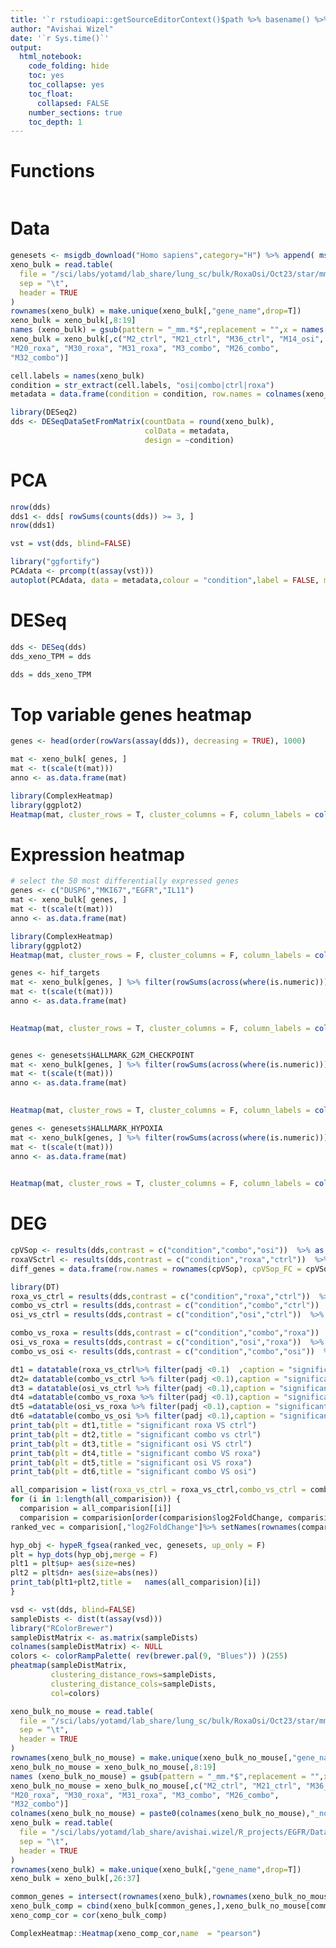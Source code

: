 ```yaml
---
title: '`r rstudioapi::getSourceEditorContext()$path %>% basename() %>% gsub(pattern = "\\.Rmd",replacement = "")`' 
author: "Avishai Wizel"
date: '`r Sys.time()`'
output: 
  html_notebook: 
    code_folding: hide
    toc: yes
    toc_collapse: yes
    toc_float: 
      collapsed: FALSE
    number_sections: true
    toc_depth: 1
---
```




# Functions

```r
```

# Data

```r
genesets <- msigdb_download("Homo sapiens",category="H") %>% append( msigdb_download("Homo sapiens",category="C2",subcategory = "CP:KEGG"))
xeno_bulk = read.table(
  file = "/sci/labs/yotamd/lab_share/lung_sc/bulk/RoxaOsi/Oct23/star/mm39unmapped_noMTGLKI_tpm.txt",
  sep = "\t",
  header = TRUE
)
rownames(xeno_bulk) = make.unique(xeno_bulk[,"gene_name",drop=T])
xeno_bulk = xeno_bulk[,8:19]
names (xeno_bulk) = gsub(pattern = "_mm.*$",replacement = "",x = names (xeno_bulk))
xeno_bulk = xeno_bulk[,c("M2_ctrl", "M21_ctrl", "M36_ctrl", "M14_osi", "M33_osi", "M14_2_osi", 
"M20_roxa", "M30_roxa", "M31_roxa", "M3_combo", "M26_combo", 
"M32_combo")]
```

```r
cell.labels = names(xeno_bulk)
condition = str_extract(cell.labels, "osi|combo|ctrl|roxa")
metadata = data.frame(condition = condition, row.names = colnames(xeno_bulk))
```

```r
library(DESeq2)
dds <- DESeqDataSetFromMatrix(countData = round(xeno_bulk),
                              colData = metadata,
                              design = ~condition)
```


# PCA
```r
nrow(dds)
dds1 <- dds[ rowSums(counts(dds)) >= 3, ]
nrow(dds1)
```

```r
vst = vst(dds, blind=FALSE)
```

```r
library("ggfortify")
PCAdata <- prcomp(t(assay(vst)))
autoplot(PCAdata, data = metadata,colour = "condition",label = FALSE, main="PCA") # Show dots

```
# DESeq
```r
dds <- DESeq(dds)
dds_xeno_TPM = dds

```

```r
dds = dds_xeno_TPM
```



# Top variable genes heatmap
```r
genes <- head(order(rowVars(assay(dds)), decreasing = TRUE), 1000)

mat <- xeno_bulk[ genes, ]
mat <- t(scale(t(mat)))
anno <- as.data.frame(mat)

library(ComplexHeatmap) 
library(ggplot2) 
Heatmap(mat, cluster_rows = T, cluster_columns = F, column_labels = colnames(anno), name = "TPM Z-score",row_names_gp = gpar(fontsize = 0)) 
```

# Expression heatmap {.tabset}

```r
# select the 50 most differentially expressed genes 
genes <- c("DUSP6","MKI67","EGFR","IL11")
mat <- xeno_bulk[ genes, ]
mat <- t(scale(t(mat)))
anno <- as.data.frame(mat)

library(ComplexHeatmap) 
library(ggplot2) 
Heatmap(mat, cluster_rows = F, cluster_columns = F, column_labels = colnames(anno), name = "TPM Z-score") 

genes <- hif_targets
mat <- xeno_bulk[genes, ] %>% filter(rowSums(across(where(is.numeric)))!=0)
mat <- t(scale(t(mat)))
anno <- as.data.frame(mat)

 
Heatmap(mat, cluster_rows = T, cluster_columns = F, column_labels = colnames(anno), name = "TPM Z-score",column_title = "HIF targets",row_names_gp = gpar(fontsize = 8)) 


genes <- genesets$HALLMARK_G2M_CHECKPOINT
mat <- xeno_bulk[genes, ] %>% filter(rowSums(across(where(is.numeric)))!=0)
mat <- t(scale(t(mat)))
anno <- as.data.frame(mat)

 
Heatmap(mat, cluster_rows = T, cluster_columns = F, column_labels = colnames(anno), name = "TPM Z-score",column_title = "G2M targets",row_names_gp = gpar(fontsize = 0)) 

genes <- genesets$HALLMARK_HYPOXIA
mat <- xeno_bulk[genes, ] %>% filter(rowSums(across(where(is.numeric)))!=0)
mat <- t(scale(t(mat)))
anno <- as.data.frame(mat)

 
Heatmap(mat, cluster_rows = T, cluster_columns = F, column_labels = colnames(anno), name = "TPM Z-score",column_title = "Hallmark Hypoxia",row_names_gp = gpar(fontsize = 0)) 


```

# DEG {.tabset}
```r
cpVSop <- results(dds,contrast = c("condition","combo","osi"))  %>% as.data.frame()
roxaVSctrl <- results(dds,contrast = c("condition","roxa","ctrl"))  %>% as.data.frame()
diff_genes = data.frame(row.names = rownames(cpVSop), cpVSop_FC = cpVSop$log2FoldChange,roxaVSctrl_FC = roxaVSctrl$log2FoldChange,  cpVSop_padj = cpVSop$padj)
```

```r
library(DT)
roxa_vs_ctrl = results(dds,contrast = c("condition","roxa","ctrl"))  %>% as.data.frame()
combo_vs_ctrl = results(dds,contrast = c("condition","combo","ctrl"))  %>% as.data.frame()
osi_vs_ctrl = results(dds,contrast = c("condition","osi","ctrl"))  %>% as.data.frame()

combo_vs_roxa = results(dds,contrast = c("condition","combo","roxa"))  %>% as.data.frame()
osi_vs_roxa = results(dds,contrast = c("condition","osi","roxa"))  %>% as.data.frame()
combo_vs_osi <- results(dds,contrast = c("condition","combo","osi"))  %>% as.data.frame()

dt1 = datatable(roxa_vs_ctrl%>% filter(padj <0.1)  ,caption = "significant roxa VS ctrl")
dt2= datatable(combo_vs_ctrl %>% filter(padj <0.1),caption = "significant combo vs ctrl")
dt3 = datatable(osi_vs_ctrl %>% filter(padj <0.1),caption = "significant osi_vs_ctrl")
dt4 =datatable(combo_vs_roxa %>% filter(padj <0.1),caption = "significant combo_vs_roxa")
dt5 =datatable(osi_vs_roxa %>% filter(padj <0.1),caption = "significant osi_vs_roxa")
dt6 =datatable(combo_vs_osi %>% filter(padj <0.1),caption = "significant combo VS osi")
print_tab(plt = dt1,title = "significant roxa VS ctrl")
print_tab(plt = dt2,title = "significant combo vs ctrl")
print_tab(plt = dt3,title = "significant osi VS ctrl")
print_tab(plt = dt4,title = "significant combo VS roxa")
print_tab(plt = dt5,title = "significant osi VS roxa")
print_tab(plt = dt6,title = "significant combo VS osi")
```
```r
all_comparision = list(roxa_vs_ctrl = roxa_vs_ctrl,combo_vs_ctrl = combo_vs_ctrl,osi_vs_ctrl = osi_vs_ctrl,combo_vs_roxa = combo_vs_roxa,osi_vs_roxa= osi_vs_roxa,combo_vs_osi = combo_vs_osi)
for (i in 1:length(all_comparision)) {
  comparision = all_comparision[[i]]
  comparision = comparision[order(comparision$log2FoldChange, comparision$padj,decreasing = T),] #order by FC, ties bt padj
ranked_vec = comparision[,"log2FoldChange"]%>% setNames(rownames(comparision)) %>% na.omit() # make named vector

hyp_obj <- hypeR_fgsea(ranked_vec, genesets, up_only = F)
plt = hyp_dots(hyp_obj,merge = F)
plt1 = plt$up+ aes(size=nes)
plt2 = plt$dn+ aes(size=abs(nes))
print_tab(plt1+plt2,title =   names(all_comparision)[i])
}

```



```r
vsd <- vst(dds, blind=FALSE)
sampleDists <- dist(t(assay(vsd)))
library("RColorBrewer")
sampleDistMatrix <- as.matrix(sampleDists)
colnames(sampleDistMatrix) <- NULL
colors <- colorRampPalette( rev(brewer.pal(9, "Blues")) )(255)
pheatmap(sampleDistMatrix,
         clustering_distance_rows=sampleDists,
         clustering_distance_cols=sampleDists,
         col=colors)
```

```r
xeno_bulk_no_mouse = read.table(
  file = "/sci/labs/yotamd/lab_share/lung_sc/bulk/RoxaOsi/Oct23/star/mm39unmapped_noMTGLKI_tpm.txt",
  sep = "\t",
  header = TRUE
)
rownames(xeno_bulk_no_mouse) = make.unique(xeno_bulk_no_mouse[,"gene_name",drop=T])
xeno_bulk_no_mouse = xeno_bulk_no_mouse[,8:19]
names (xeno_bulk_no_mouse) = gsub(pattern = "_mm.*$",replacement = "",x = names (xeno_bulk_no_mouse))
xeno_bulk_no_mouse = xeno_bulk_no_mouse[,c("M2_ctrl", "M21_ctrl", "M36_ctrl", "M14_osi", "M33_osi", "M14_2_osi", 
"M20_roxa", "M30_roxa", "M31_roxa", "M3_combo", "M26_combo", 
"M32_combo")]
colnames(xeno_bulk_no_mouse) = paste0(colnames(xeno_bulk_no_mouse),"_noMouse")
xeno_bulk = read.table(
  file = "/sci/labs/yotamd/lab_share/avishai.wizel/R_projects/EGFR/Data/osiRoxa_bulk/Oct23/03.Result_X202SC23082844-Z01-F001_Homo_sapiens/Result_X202SC23082844-Z01-F001_Homo_sapiens/3.Quant/1.Count/gene_fpkm.xls",
  sep = "\t",
  header = TRUE
)
rownames(xeno_bulk) = make.unique(xeno_bulk[,"gene_name",drop=T])
xeno_bulk = xeno_bulk[,26:37]

```

```r
common_genes = intersect(rownames(xeno_bulk),rownames(xeno_bulk_no_mouse))
xeno_bulk_comp = cbind(xeno_bulk[common_genes,],xeno_bulk_no_mouse[common_genes,])
xeno_comp_cor = cor(xeno_bulk_comp)

ComplexHeatmap::Heatmap(xeno_comp_cor,name  = "pearson")
```



<script src="https://hypothes.is/embed.js" async></script>

